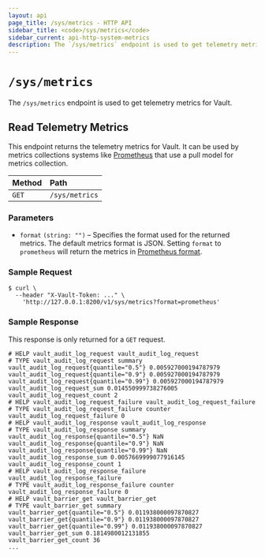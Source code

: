 ```yaml
---
layout: api
page_title: /sys/metrics - HTTP API
sidebar_title: <code>/sys/metrics</code>
sidebar_current: api-http-system-metrics
description: The `/sys/metrics` endpoint is used to get telemetry metrics for Vault.
---
```


# `/sys/metrics`

The `/sys/metrics` endpoint is used to get telemetry metrics for Vault.

## Read Telemetry Metrics

This endpoint returns the telemetry metrics for Vault. It can be used by metrics
collections systems like [Prometheus](https://prometheus.io) that use a pull
model for metrics collection.

| Method   | Path             |
| :------- | :--------------- |
| `GET`    | `/sys/metrics`   |

### Parameters

- `format` `(string: "")` – Specifies the format used for the returned metrics. The
  default metrics format is JSON. Setting `format` to `prometheus` will return the
  metrics in [Prometheus format](https://prometheus.io/docs/instrumenting/exposition_formats/#text-based-format).

### Sample Request

```
$ curl \
  --header "X-Vault-Token: ..." \
    'http://127.0.0.1:8200/v1/sys/metrics?format=prometheus'
```

### Sample Response

This response is only returned for a `GET` request.

```
# HELP vault_audit_log_request vault_audit_log_request
# TYPE vault_audit_log_request summary
vault_audit_log_request{quantile="0.5"} 0.005927000194787979
vault_audit_log_request{quantile="0.9"} 0.005927000194787979
vault_audit_log_request{quantile="0.99"} 0.005927000194787979
vault_audit_log_request_sum 0.014550999738276005
vault_audit_log_request_count 2
# HELP vault_audit_log_request_failure vault_audit_log_request_failure
# TYPE vault_audit_log_request_failure counter
vault_audit_log_request_failure 0
# HELP vault_audit_log_response vault_audit_log_response
# TYPE vault_audit_log_response summary
vault_audit_log_response{quantile="0.5"} NaN
vault_audit_log_response{quantile="0.9"} NaN
vault_audit_log_response{quantile="0.99"} NaN
vault_audit_log_response_sum 0.0057669999077916145
vault_audit_log_response_count 1
# HELP vault_audit_log_response_failure vault_audit_log_response_failure
# TYPE vault_audit_log_response_failure counter
vault_audit_log_response_failure 0
# HELP vault_barrier_get vault_barrier_get
# TYPE vault_barrier_get summary
vault_barrier_get{quantile="0.5"} 0.011938000097870827
vault_barrier_get{quantile="0.9"} 0.011938000097870827
vault_barrier_get{quantile="0.99"} 0.011938000097870827
vault_barrier_get_sum 0.1814980012131855
vault_barrier_get_count 36
...
```
